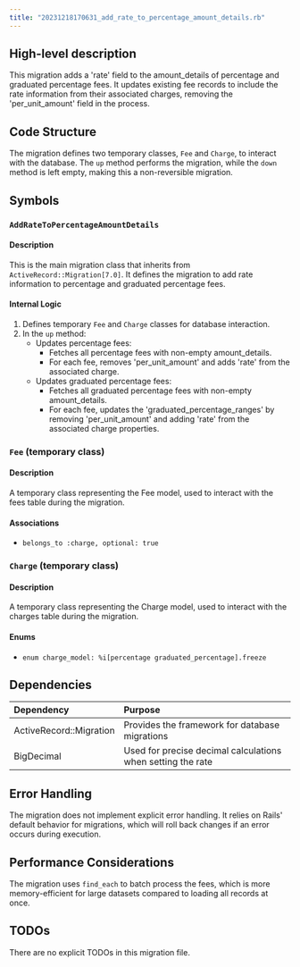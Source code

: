 ```yaml
---
title: "20231218170631_add_rate_to_percentage_amount_details.rb"
---
```


## High-level description
This migration adds a 'rate' field to the amount_details of percentage and graduated percentage fees. It updates existing fee records to include the rate information from their associated charges, removing the 'per_unit_amount' field in the process.

## Code Structure
The migration defines two temporary classes, `Fee` and `Charge`, to interact with the database. The `up` method performs the migration, while the `down` method is left empty, making this a non-reversible migration.

## Symbols

### `AddRateToPercentageAmountDetails`
#### Description
This is the main migration class that inherits from `ActiveRecord::Migration[7.0]`. It defines the migration to add rate information to percentage and graduated percentage fees.

#### Internal Logic
1. Defines temporary `Fee` and `Charge` classes for database interaction.
2. In the `up` method:
   - Updates percentage fees:
     - Fetches all percentage fees with non-empty amount_details.
     - For each fee, removes 'per_unit_amount' and adds 'rate' from the associated charge.
   - Updates graduated percentage fees:
     - Fetches all graduated percentage fees with non-empty amount_details.
     - For each fee, updates the 'graduated_percentage_ranges' by removing 'per_unit_amount' and adding 'rate' from the associated charge properties.

### `Fee` (temporary class)
#### Description
A temporary class representing the Fee model, used to interact with the fees table during the migration.

#### Associations
- `belongs_to :charge, optional: true`

### `Charge` (temporary class)
#### Description
A temporary class representing the Charge model, used to interact with the charges table during the migration.

#### Enums
- `enum charge_model: %i[percentage graduated_percentage].freeze`

## Dependencies
| Dependency | Purpose |
|:-----------|:--------|
| ActiveRecord::Migration | Provides the framework for database migrations |
| BigDecimal | Used for precise decimal calculations when setting the rate |

## Error Handling
The migration does not implement explicit error handling. It relies on Rails' default behavior for migrations, which will roll back changes if an error occurs during execution.

## Performance Considerations
The migration uses `find_each` to batch process the fees, which is more memory-efficient for large datasets compared to loading all records at once.

## TODOs
There are no explicit TODOs in this migration file.